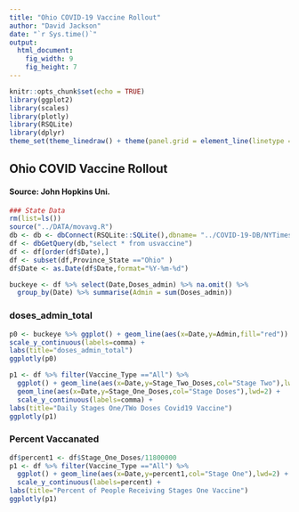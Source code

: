 ```yaml
---
title: "Ohio COVID-19 Vaccine Rollout"
author: "David Jackson"
date: "`r Sys.time()`"
output: 
  html_document: 
    fig_width: 9
    fig_height: 7
---
```


```r
knitr::opts_chunk$set(echo = TRUE)
library(ggplot2)
library(scales)
library(plotly)
library(RSQLite)
library(dplyr)
theme_set(theme_linedraw() + theme(panel.grid = element_line(linetype = 'dashed')))
```

## Ohio COVID Vaccine Rollout
#### Source: John Hopkins Uni.

```r
### State Data
rm(list=ls())
source("../DATA/movavg.R")
db <- db <- dbConnect(RSQLite::SQLite(),dbname= "../COVID-19-DB/NYTimes.sqlite3")
df <- dbGetQuery(db,"select * from usvaccine")
df <- df[order(df$Date),]
df <- subset(df,Province_State =="Ohio" )
df$Date <- as.Date(df$Date,format="%Y-%m-%d")
```
```r
buckeye <- df %>% select(Date,Doses_admin) %>% na.omit() %>% 
  group_by(Date) %>% summarise(Admin = sum(Doses_admin))
```

### doses_admin_total

```r
p0 <- buckeye %>% ggplot() + geom_line(aes(x=Date,y=Admin,fill="red")) +
scale_y_continuous(labels=comma) +
labs(title="doses_admin_total")
ggplotly(p0)
```
```r
p1 <- df %>% filter(Vaccine_Type =="All") %>%
  ggplot() + geom_line(aes(x=Date,y=Stage_Two_Doses,col="Stage Two"),lwd=2) +
  geom_line(aes(x=Date,y=Stage_One_Doses,col="Stage Doses"),lwd=2) +
  scale_y_continuous(labels=comma) +
labs(title="Daily Stages One/TWo Doses Covid19 Vaccine")
ggplotly(p1)
```

### Percent Vaccanated

```r
df$percent1 <- df$Stage_One_Doses/11800000
p1 <- df %>% filter(Vaccine_Type =="All") %>%
  ggplot() + geom_line(aes(x=Date,y=percent1,col="Stage One"),lwd=2) +
  scale_y_continuous(labels=percent) +
labs(title="Percent of People Receiving Stages One Vaccine")
ggplotly(p1)
```
